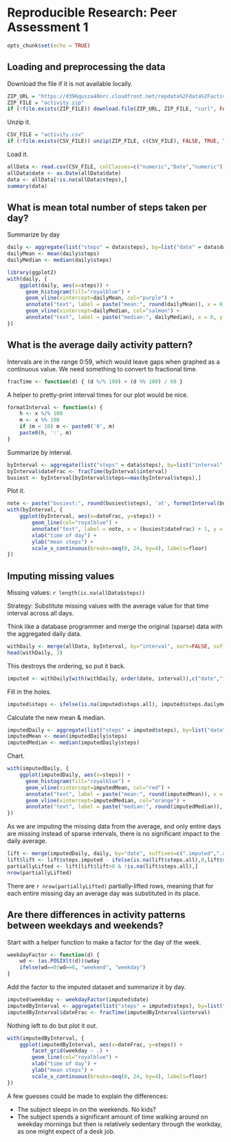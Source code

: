 # Reproducible Research: Peer Assessment 1

```r
opts_chunk$set(echo = TRUE)
```

## Loading and preprocessing the data

Download the file if it is not available locally.
```r
ZIP_URL = "https://d396qusza40orc.cloudfront.net/repdata%2Fdata%2Factivity.zip"
ZIP_FILE = "activity.zip"
if (!file.exists(ZIP_FILE)) download.file(ZIP_URL, ZIP_FILE, "curl", FALSE)
```

Unzip it.
```r
CSV_FILE = "activity.csv"
if (!file.exists(CSV_FILE)) unzip(ZIP_FILE, c(CSV_FILE), FALSE, TRUE, TRUE)
```
    
Load it.
```r
allData <- read.csv(CSV_FILE, colClasses=c("numeric","Date","numeric"))
allData$date <- as.Date(allData$date)
data <- allData[!is.na(allData$steps),]
summary(data)
```

## What is mean total number of steps taken per day?

Summarize by day
```r
daily <- aggregate(list("steps" = data$steps), by=list("date" = data$date), FUN=sum)
dailyMean <- mean(daily$steps)
dailyMedian <- median(daily$steps)
```

```r
library(ggplot2)
with(daily, {
    ggplot(daily, aes(x=steps)) +   
      geom_histogram(fill="royalblue") + 
      geom_vline(xintercept=dailyMean, col="purple") +
      annotate("text", label = paste("mean:", round(dailyMean)), x = 0, y = 7, hjust = 0, vjust = 1, col="purple") +
      geom_vline(xintercept=dailyMedian, col="salmon") +
      annotate("text", label = paste("median:", dailyMedian), x = 0, y = 6, hjust = 0, vjust = 1, col="salmon")
})
```

## What is the average daily activity pattern?

Intervals are in the range 0:59, which would leave gaps when graphed as a continuous value.  We need something to convert to fractional time.

```r
fracTime <- function(d) { (d %/% 100) + (d %% 100) / 60 }
```

A helper to pretty-print interval times for our plot would be nice.

```r
formatInterval <- function(x) {
    h <- x %/% 100
    m <- x %% 100
    if (m < 10) m <- paste0('0', m)
    paste0(h, ':', m)
}
```

Summarize by interval.

```r
byInterval <- aggregate(list("steps" = data$steps), by=list("interval" = data$interval), FUN=mean)
byInterval$dateFrac <- fracTime(byInterval$interval)
busiest <- byInterval[byInterval$steps==max(byInterval$steps),]
```

Plot it.

```r
note <- paste("busiest:", round(busiest$steps), 'at', formatInterval(busiest$interval))
with(byInterval, {
    ggplot(byInterval, aes(x=dateFrac, y=steps)) + 
        geom_line(col="royalblue") +
        annotate("text", label = note, x = (busiest$dateFrac) + 1, y = busiest$steps, hjust = 0, vjust = 1, col="purple") +
        xlab("time of day") + 
        ylab("mean steps") +
        scale_x_continuous(breaks=seq(0, 24, by=4), labels=floor)
})
```

## Imputing missing values

Missing values: `r length(is.na(allData$steps))`

Strategy: Substitute missing values with the average value for that time interval across all days.

Think like a database programmer and merge the original (sparse) data with the aggregated daily data.

```r
withDaily <- merge(allData, byInterval, by="interval", sort=FALSE, suffixes=c(".all",".dailymean"), all.x=TRUE)
head(withDaily, 3)
```

This destroys the ordering, so put it back.

```r
imputed <- withDaily[with(withDaily, order(date, interval)),c("date","interval","steps.all","steps.dailymean")]
```

Fill in the holes.

```r
imputed$steps <- ifelse(is.na(imputed$steps.all), imputed$steps.dailymean, imputed$steps.all)
```

Calculate the new mean & median.

```r
imputedDaily <- aggregate(list("steps" = imputed$steps), by=list("date" = imputed$date), FUN=sum)
imputedMean <- mean(imputedDaily$steps)
imputedMedian <- median(imputedDaily$steps)
```

Chart.

```r
with(imputedDaily, {
    ggplot(imputedDaily, aes(x=steps)) +   
      geom_histogram(fill="royalblue") + 
      geom_vline(xintercept=imputedMean, col="red") +
      annotate("text", label = paste("mean:", round(imputedMean)), x = 0, y = 7, hjust = 0, vjust = 1, col="red") +
      geom_vline(xintercept=imputedMedian, col="orange") +
      annotate("text", label = paste("median:", round(imputedMedian)), x = 0, y = 6, hjust = 0, vjust = 1, col="orange")
})
```

As we are imputing the missing data from the average, and only entire days are missing instead of sparse intervals, there is no significant impact to the daily average.

```r
lift <- merge(imputedDaily, daily, by="date", suffixes=c(".imputed",".all"), all.x=TRUE)
lift$lift <- lift$steps.imputed - ifelse(is.na(lift$steps.all),0,lift$steps.all)
partiallyLifted <- lift[lift$lift>0 & !is.na(lift$steps.all),]
nrow(partiallyLifted)
```

There are `r nrow(partiallyLifted)` partially-lifted rows, meaning that for each entire missing day an average day was substituted in its place.

## Are there differences in activity patterns between weekdays and weekends?

Start with a helper function to make a factor for the day of the week.

```r
weekdayFactor <- function(d) {
    wd <- (as.POSIXlt(d))$wday
    ifelse(wd==0|wd==6, "weekend", "weekday")
}
```

Add the factor to the imputed dataset and summarize it by day.

```r
imputed$weekday <- weekdayFactor(imputed$date)
imputedByInterval <- aggregate(list("steps" = imputed$steps), by=list("interval"=imputed$interval,"weekday"=imputed$weekday), FUN=mean)
imputedByInterval$dateFrac <- fracTime(imputedByInterval$interval)
```

Nothing left to do but plot it out.

```r
with(imputedByInterval, {
    ggplot(imputedByInterval, aes(x=dateFrac, y=steps)) +
        facet_grid(weekday ~ .) +
        geom_line(col="royalblue") +
        xlab("time of day") + 
        ylab("mean steps") +
        scale_x_continuous(breaks=seq(0, 24, by=4), labels=floor)
})
```

A few guesses could be made to explain the differences:

 * The subject sleeps in on the weekends.  No kids?
 * The subject spends a significant amount of time walking around on weekday mornings but then is relatively sedentary through the workday, as one might expect of a desk job.
